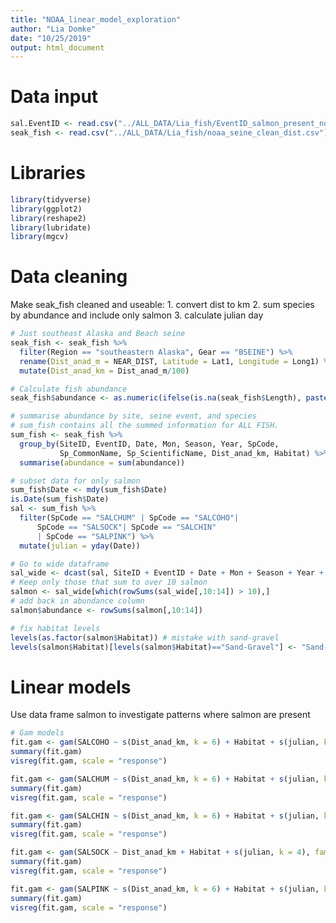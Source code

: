 ```yaml
---
title: "NOAA_linear_model_exploration"
author: "Lia Domke"
date: "10/25/2019"
output: html_document
---
```


# Data input
```r
sal.EventID <- read.csv("../ALL_DATA/Lia_fish/EventID_salmon_present_noaa.csv")
seak_fish <- read.csv("../ALL_DATA/Lia_fish/noaa_seine_clean_dist.csv")
```

# Libraries
```r
library(tidyverse)
library(ggplot2)
library(reshape2)
library(lubridate)
library(mgcv)
```

# Data cleaning
Make seak_fish cleaned and useable:
1. convert dist to km
2. sum species by abundance and include only salmon
3. calculate julian day
```r
# Just southeast Alaska and Beach seine 
seak_fish <- seak_fish %>%
  filter(Region == "southeastern Alaska", Gear == "BSEINE") %>%
  rename(Dist_anad_m = NEAR_DIST, Latitude = Lat1, Longitude = Long1) %>%
  mutate(Dist_anad_km = Dist_anad_m/100)

# Calculate fish abundance
seak_fish$abundance <- as.numeric(ifelse(is.na(seak_fish$Length), paste(seak_fish$Unmeasured), 1)) 

# summarise abundance by site, seine event, and species
# sum_fish contains all the summed information for ALL FISH. 
sum_fish <- seak_fish %>%
  group_by(SiteID, EventID, Date, Mon, Season, Year, SpCode, 
           Sp_CommonName, Sp_ScientificName, Dist_anad_km, Habitat) %>% 
  summarise(abundance = sum(abundance))

# subset data for only salmon
sum_fish$Date <- mdy(sum_fish$Date)
is.Date(sum_fish$Date)
sal <- sum_fish %>%
  filter(SpCode == "SALCHUM" | SpCode == "SALCOHO"| 
      SpCode == "SALSOCK"| SpCode == "SALCHIN"
      | SpCode == "SALPINK") %>%
  mutate(julian = yday(Date))

# Go to wide dataframe
sal_wide <- dcast(sal, SiteID + EventID + Date + Mon + Season + Year + Dist_anad_km + julian + Habitat ~ SpCode, value.var = "abundance", fill = 0) 
# Keep only those that sum to over 10 salmon
salmon <- sal_wide[which(rowSums(sal_wide[,10:14]) > 10),]
# add back in abundance column
salmon$abundance <- rowSums(salmon[,10:14])

# fix habitat levels
levels(as.factor(salmon$Habitat)) # mistake with sand-gravel
levels(salmon$Habitat)[levels(salmon$Habitat)=="Sand-Gravel"] <- "Sand-gravel"
```

# Linear models
Use data frame salmon to investigate patterns where salmon are present

```r
# Gam models 
fit.gam <- gam(SALCOHO ~ s(Dist_anad_km, k = 6) + Habitat + s(julian, k = 6), family = nb(link = log), data = salmon)
summary(fit.gam)
visreg(fit.gam, scale = "response")

fit.gam <- gam(SALCHUM ~ s(Dist_anad_km, k = 6) + Habitat + s(julian, k = 6), family = nb(link = log), data = salmon)
summary(fit.gam)
visreg(fit.gam, scale = "response")

fit.gam <- gam(SALCHIN ~ s(Dist_anad_km, k = 6) + Habitat + s(julian, k = 6), family = nb(link = log), data = salmon)
summary(fit.gam)
visreg(fit.gam, scale = "response")

fit.gam <- gam(SALSOCK ~ Dist_anad_km + Habitat + s(julian, k = 4), family = nb(link = log), data = salmon)
summary(fit.gam)
visreg(fit.gam, scale = "response")

fit.gam <- gam(SALPINK ~ s(Dist_anad_km, k = 6) + Habitat + s(julian, k = 6), family = nb(link = log), data = salmon)
summary(fit.gam)
visreg(fit.gam, scale = "response")
```